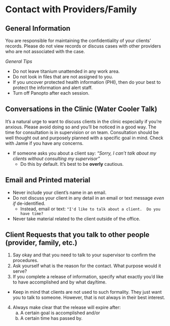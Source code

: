 # Contact with Providers/Family

## General Information 

You are responsible for maintaining the confidentiality of your clients' records.  Please do not view records or discuss cases with other providers who are not associated with the case.  

*General Tips*

* Do not leave titanium unattended in any work area.
* Do not look in files that are not assigned to you.
* If you uncover protected health information (PHI), then do your best to protect the information and alert staff.
* Turn off Panopto after each session.

## Conversations in the Clinic (Water Cooler Talk)

It's a natural urge to want to discuss clients in the clinic especially if you're anxious. Please avoid doing so and you'll be noticed in a good way.  The time for consultation is in supervision or on team. Consultation should be well thought out and purposely planned with a specific goal in mind. Check with Jamie if you have any concerns.  

* If someone asks you about a client say: _"Sorry, I can't talk about my clients without consulting my supervisor"_
    * Do this by default.  It's best to be <strong>overly</strong> cautious.


## Email and Printed material 

* Never include your client's name in an email.
* Do not discuss your client in any detail in an email or text message _even if_ de-identified.  
    * Instead, email or text: `"I'd like to talk about a client.  Do you have time?`
* Never take material related to the client outside of the office.

## Client Requests that you talk to other people (provider, family, etc.)

1. Say okay and that you need to talk to your supervisor to confirm the procedures.
2. Ask yourself what is the reason for the contact.  What purpose would it serve?
3. If you complete a release of information, specify what exactly you'd like to have accomplished and by what day/time.  
* Keep in mind that clients are not used to such formality.  They just want you to talk to someone.  However, that is not always in their best interest. 
4. Always make clear that the release will expire after: 
    a) A certain goal is accomplished and/or 
    b) A certain time has passed by. 


